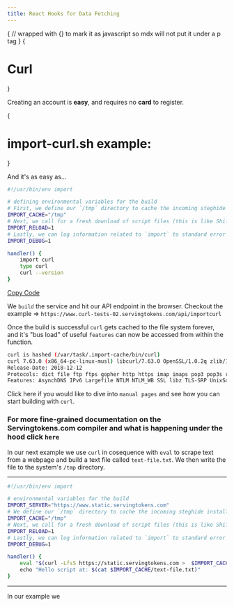 ```yaml
---
title: React Hooks for Data Fetching
---
```



{
// wrapped with {} to mark it as javascript so mdx will not put it under a p tag
}
{<h1 className="inline-block pb-0 text-transparent bg-clip-text bg-gradient-to-r from-white to-teal-300">Curl</h1>}

<Callout emoji="✅">
 Creating an account is <strong>easy</strong>, and requires no <strong>card</strong> to <CustomLink href="http://localhost:3333/auth/register">register</CustomLink>.
</Callout>

{<h1 className="text-gray-400">import-curl.sh example:</h1>}

And it's as easy as...

```bash
#!/usr/bin/env import

# defining environmental variables for the build
# First, we define our `/tmp` directory to cache the incoming steghide install.
IMPORT_CACHE="/tmp"
# Next, we call for a fresh download of script files (this is like Shift + Reload in the browser).
IMPORT_RELOAD=1
# Lastly, we can log information related to `import` to standard error "a.k.a. stderr".
IMPORT_DEBUG=1

handler() {
    import curl
    type curl
    curl --version
}
```

[Copy Code](/examples/basic)

We <CustomLink href="/docs/building">`build`</CustomLink> the service and hit our API endpoint in the browser. Checkout the example => <CustomLink href="https://www.curl-tests-02.servingtokens.com/api/importcurl">`https://www.curl-tests-02.servingtokens.com/api/importcurl`</CustomLink>

Once the build is successful `curl` gets cached to the file system forever, and it's "bus load" of useful <CustomLink href="https://man7.org/linux/man-pages/man1/curl.1.html">`features`</CustomLink> can now be accessed from within the function.

```bash
curl is hashed (/var/task/.import-cache/bin/curl)
curl 7.63.0 (x86_64-pc-linux-musl) libcurl/7.63.0 OpenSSL/1.0.2q zlib/1.2.11
Release-Date: 2018-12-12
Protocols: dict file ftp ftps gopher http https imap imaps pop3 pop3s rtsp smb smbs smtp smtps telnet tftp 
Features: AsynchDNS IPv6 Largefile NTLM NTLM_WB SSL libz TLS-SRP UnixSockets HTTPS-proxy 
```

Click here if you would like to dive into <CustomLink href="https://man7.org/linux/man-pages/man1/curl.1.html">`manual pages`</CustomLink> and see how you can start building with `curl`.

### For more fine-grained documentation on the Servingtokens.com compiler and what is happening under the hood click <CustomLink href="https://man7.org/linux/man-pages/man1/curl.1.html">`here`</CustomLink>

In our next example we use `curl` in cosequence with `eval` to scrape text from a webpage and build a text file called `text-file.txt`. We then write the file to the system's `/tmp` directory.

____________________________________________________________


```bash
#!/usr/bin/env import

# environmental variables for the build
IMPORT_SERVER="https://www.static.servingtokens.com"
# We define our `/tmp` directory to cache the incoming steghide install.
IMPORT_CACHE="/tmp"
# Next, we call for a fresh download of script files (this is like Shift + Reload in the browser).
IMPORT_RELOAD=1
# Lastly, we can log information related to `import` to standard error "a.k.a. stderr".
IMPORT_DEBUG=1

handler() {
    eval "$(curl -LfsS https://static.servingtokens.com >  $IMPORT_CACHE/text-file.txt)" \
    echo "Hello script at: $(cat $IMPORT_CACHE/text-file.txt)"
}
```

____________________________________________________________

In our example we 